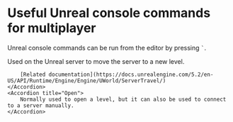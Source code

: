 # Useful Unreal console commands for multiplayer

Unreal console commands can be run from the editor by pressing <code>`</code>.

<AccordionGroup>
	<Accordion title="ServerTravel">
        Used on the Unreal server to move the server to a new level.

    	[Related documentation](https://docs.unrealengine.com/5.2/en-US/API/Runtime/Engine/Engine/UWorld/ServerTravel/)
    </Accordion>
    <Accordion title="Open">
        Normally used to open a level, but it can also be used to connect to a server manually.
    </Accordion>

</AccordionGroup>
